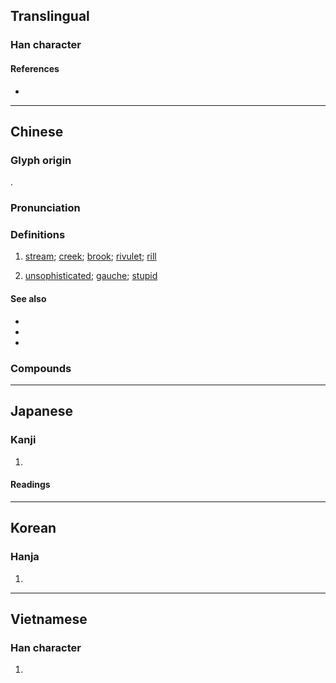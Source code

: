 {{character info/new}}
{{also|渓|谿}}
==Translingual==

===Han character===
{{Han char|rn=85|rad=水|as=10|sn=13|four=32134|canj=EBVK|ids=⿰氵奚}}

====References====
* {{Han ref|kx=0640.220|dkj=17967|dj=1047.120|hdz=31702.090|uh=6EAA|ud=28330|bh=B7CB|bd=47051}}

----

==Chinese==
{{zh-forms}}

===Glyph origin===
{{Han etym}}
{{Han compound|水|alt1=氵|奚|ls=psc|c1=s|c2=p}}.

===Pronunciation===
{{zh-pron
|m=xī
|c=kai1
|h=pfs=hâi
|md=kă̤
|mn=khoe/khe
|mn_note=khoe - vernacular (Quanzhou, Xiamen); khe/khoe - literary
|w=1qi
|mc=y
|oc=y
|cat=n
}}

===Definitions===
{{zh-hanzi}}

# [[stream]]; [[creek]]; [[brook]]; [[rivulet]]; [[rill]]
# {{lb|zh|Min Dong}} [[unsophisticated]]; [[gauche]]; [[stupid]]

====See also====
* {{zh-l|川}}
* {{zh-l|河}}
* {{zh-l|江}}

===Compounds===
{{zh-der|八掌溪|大肚溪|大安溪|平溪|廣溪峽|剡溪|下淡水溪|大溪地|大溪|大甲溪|溪鴨|濂溪|溪藤|新店溪|秀姑巒溪|杉林溪|溪壑|溪客|磨針溪|礁溪鄉|磻溪|溪谷|曾文溪|濁水溪|昂昂溪|溪流|溪步|溪頭|溪澗|清溪|浣花溪|浣紗溪|竹溪六逸|苕溪|螺溪硯|若耶溪|蘭陽溪|鱷溪|霅溪|端溪|馬躍檀溪|螺溪石硯}}

----

==Japanese==
{{ja-kanji forms|渓|溪}}

===Kanji===
{{ja-kanji|grade=|rs=水10|shin=渓}}

# {{defn|lang=ja|sort=水10}}

====Readings====
{{ja-readings
|on=けい
|kun=たに-
}}

----

==Korean==

===Hanja===
{{ko-hanja|hangeul=계|eumhun=시내|rv=gye|mr=kye|y=kyey}}

# {{defn|lang=ko|sort=水10}}

----

==Vietnamese==

===Han character===
{{vi-hantu|[[khe]], [[khê]]|rs=水10}}

# {{defn|lang=vi|sort=水10}}